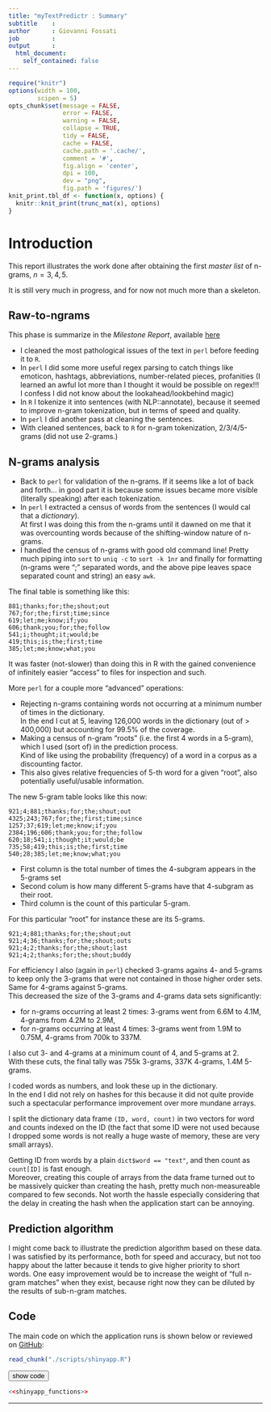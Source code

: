 ```yaml
---
title: "myTextPredictr : Summary"
subtitle    : 
author      : Giovanni Fossati
job         : 
output      : 
  html_document:
    self_contained: false
---
```


```r
require("knitr")
options(width = 100, 
        scipen = 5)
opts_chunk$set(message = FALSE, 
               error = FALSE, 
               warning = FALSE, 
               collapse = TRUE, 
               tidy = FALSE,
               cache = FALSE, 
               cache.path = '.cache/', 
               comment = '#',
               fig.align = 'center', 
               dpi = 100, 
               dev = "png",
               fig.path = 'figures/')
knit_print.tbl_df <- function(x, options) {
  knitr::knit_print(trunc_mat(x), options)
}
```

<a name="SUMMARY"></a>

# Introduction

This report illustrates the work done after obtaining the first _master list_ of n-grams, $n = 3, 4, 5$.

It is still very much in progress, and for now not much more than a skeleton.

## Raw-to-ngrams

This phase is summarize in the _Milestone Report_, available
[here](http://pedrosan.github.io/DataScience/myTextPredictr/MilestoneReport/)

* I cleaned the most pathological issues of the text in `perl` before feeding it to `R`.  
* In `perl` I did some more useful regex parsing to catch things like emoticon, hashtags,
  abbreviations, number-related pieces, profanities (I learned an awful lot more than I thought it
  would be possible on regex!!!  I confess I did not know about the lookahead/lookbehind magic)
* In `R` I tokenize it into sentences (with NLP::annotate), because it seemed to improve n-gram 
  tokenization, but in terms of speed and quality.
* In `perl` I did another pass at cleaning the sentences.
* With cleaned sentences, back to `R` for n-gram tokenization, 2/3/4/5-grams (did not use 2-grams.)


## N-grams analysis

* Back to `perl` for validation of the n-grams.  If it seems like a lot of back and forth... in good part 
  it is because some issues became more visible (literally speaking) after each tokenization.
* In `perl` I extracted a census of words from the sentences (I would cal that a _dictionary_).    
  At first I was doing this from the n-grams until it dawned on me that it was overcounting words 
  because of the shifting-window nature of n-grams.
* I handled the census of n-grams with good old command line!  Pretty much piping into `sort` 
  to `uniq -c` to `sort -k 1nr` and finally for formatting (n-grams were ";" separated words, 
  and the above pipe leaves space separated count and string) an easy `awk`.  
  
The final table is something like this:

```
881;thanks;for;the;shout;out
767;for;the;first;time;since
619;let;me;know;if;you
606;thank;you;for;the;follow
541;i;thought;it;would;be
419;this;is;the;first;time
385;let;me;know;what;you
```

It was faster (not-slower) than doing this in R with the gained convenience of infinitely easier
"access" to files for inspection and such.

More `perl` for a couple more "advanced" operations:

* Rejecting n-grams containing words not occurring at a minimum number of times in the dictionary.    
  In the end I cut at 5, leaving 126,000 words in the dictionary (out of > 400,000) but accounting 
  for 99.5% of the coverage.
* Making a census of n-gram "roots" (i.e. the first 4 words in a 5-gram), which I used (sort of) 
  in the prediction process.    
  Kind of like using the probability (frequency) of a word in a corpus as a discounting factor.
* This also gives relative frequencies of 5-th word for a given "root", also potentially useful/usable information.

The new 5-gram table looks like this now:

```
921;4;881;thanks;for;the;shout;out
4325;243;767;for;the;first;time;since
1257;37;619;let;me;know;if;you
2384;196;606;thank;you;for;the;follow
620;18;541;i;thought;it;would;be
735;58;419;this;is;the;first;time
540;28;385;let;me;know;what;you
```

* First column is the total number of times the 4-subgram appears in the 5-grams set
* Second colum is how many different 5-grams have that 4-subgram as their root.
* Third column is the count of this particular 5-gram.

For this particular "root" for instance these are its 5-grams.

```
921;4;881;thanks;for;the;shout;out
921;4;36;thanks;for;the;shout;outs
921;4;2;thanks;for;the;shout;last
921;4;2;thanks;for;the;shout;buddy
```

For efficiency I also (again in `perl`) checked 3-grams agains 4- and 5-grams to keep only the 3-grams that 
were not contained in those higher order sets.  Same for 4-grams against 5-grams.    
This decreased the size of the 3-grams and 4-grams data sets significantly:

* for n-grams occurring at least 2 times: 3-grams went from 6.6M to 4.1M, 4-grams from 4.2M to 2.9M,
* for n-grams occurring at least 4 times: 3-grams went from 1.9M to 0.75M, 4-grams from 700k to 337M.

I also cut 3- and 4-grams at a minimum count of 4, and 5-grams at 2.    
With these cuts, the final tally was 755k 3-grams, 337K 4-grams, 1.4M 5-grams.

I coded words as numbers, and look these up in the dictionary.    
In the end I did not rely on hashes for this because it did not quite provide such a spectacular
performance improvement over more mundane arrays.  

I split the dictionary data frame `(ID, word, count)` in two vectors for word and counts indexed on 
the ID (the fact that some ID were not used because I dropped some words is not really a huge waste 
of memory, these are very small arrays).  

Getting ID from words by a plain `dict$word == "text"`, and then count as `count[ID]` is fast enough.    
Moreover, creating this couple of arrays from the data frame turned out to be massively quicker
than creating the hash, pretty much non-measureable compared to few seconds.  Not worth the hassle
especially considering that the delay in creating the hash when the application start can be annoying.


## Prediction algorithm

I might come back to illustrate the prediction algorithm based on these data.  
I was satisfied by its performance, both for speed and accuracy, but not too happy about the latter because it
tends to give higher priority to short words.  One easy improvement would be to increase the weight of
"full n-gram matches" when they exist, because right now they can be diluted by the results of sub-n-gram matches.


## Code 

The main code on which the application runs is shown below or reviewed on
[GitHub](https://github.com/pedrosan/DataScienceExamples/blob/master/myTextPredictr/Application/myTextPredictr/scripts/my_functions.R):

```r
read_chunk("./scripts/shinyapp.R")
```

<button class="toggle_code">show code</button>
```r
<<shinyapp_functions>>
```



---

